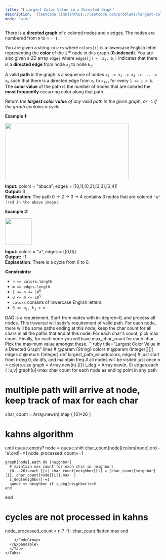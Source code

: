 ```yaml
---
title: "❗️ Largest Color Value in a Directed Graph"
description: '[leetcode link](https://leetcode.com/problems/largest-color-value-in-a-directed-graph/description/)'
mode: 'wide'
---
```

<Tabs>
  <Tab title="Question" icon="circle-question" iconType="regular">
    <Card>
      <p>There is a <strong>directed graph</strong> of <code>n</code> colored nodes and <code>m</code> edges. The nodes are numbered from <code>0</code> to <code>n - 1</code>.</p>  <p>You are given a string <code>colors</code> where <code>colors[i]</code> is a lowercase English letter representing the <strong>color</strong> of the <code>i<sup>th</sup></code> node in this graph (<strong>0-indexed</strong>). You are also given a 2D array <code>edges</code> where <code>edges[j] = [a<sub>j</sub>, b<sub>j</sub>]</code> indicates that there is a <strong>directed edge</strong> from node <code>a<sub>j</sub></code> to node <code>b<sub>j</sub></code>.</p>  <p>A valid <strong>path</strong> in the graph is a sequence of nodes <code>x<sub>1</sub> -&gt; x<sub>2</sub> -&gt; x<sub>3</sub> -&gt; ... -&gt; x<sub>k</sub></code> such that there is a directed edge from <code>x<sub>i</sub></code> to <code>x<sub>i+1</sub></code> for every <code>1 &lt;= i &lt; k</code>. The <strong>color value</strong> of the path is the number of nodes that are colored the <strong>most frequently</strong> occurring color along that path.</p>  <p>Return <em>the <strong>largest color value</strong> of any valid path in the given graph, or </em><code>-1</code><em> if the graph contains a cycle</em>.</p>   <p><strong class="example">Example 1:</strong></p>  <p><img alt="" src="https://assets.leetcode.com/uploads/2021/04/21/leet1.png" style="width: 400px; height: 182px;" /></p>   <strong>Input:</strong> colors = &quot;abaca&quot;, edges = [[0,1],[0,2],[2,3],[3,4]] <br/> <strong>Output:</strong> 3 <br/> <strong>Explanation:</strong> The path 0 -&gt; 2 -&gt; 3 -&gt; 4 contains 3 nodes that are colored <code>&quot;a&quot; (red in the above image)</code>.   <p><strong class="example">Example 2:</strong></p>  <p><img alt="" src="https://assets.leetcode.com/uploads/2021/04/21/leet2.png" style="width: 85px; height: 85px;" /></p>   <strong>Input:</strong> colors = &quot;a&quot;, edges = [[0,0]] <br/> <strong>Output:</strong> -1 <br/> <strong>Explanation:</strong> There is a cycle from 0 to 0.    <p><strong>Constraints:</strong></p>  <ul>  <li><code>n == colors.length</code></li>  <li><code>m == edges.length</code></li>  <li><code>1 &lt;= n &lt;= 10<sup>5</sup></code></li>  <li><code>0 &lt;= m &lt;= 10<sup>5</sup></code></li>  <li><code>colors</code> consists of lowercase English letters.</li>  <li><code>0 &lt;= a<sub>j</sub>, b<sub>j</sub>&nbsp;&lt; n</code></li> </ul> 
    </Card>
  </Tab>
  <Tab title="Solution" icon="lightbulb" iconType="regular" >
    <Card>
      DAG is a requirement. Start from nodes with in-degree=0, and process all nodes. This traversal will satisfy requirement of valid path. For each node, there will be some paths ending at this node, keep the char count for all chars in all the paths that end at this node. For each char's count, pick max count. Finally, for each node you will have max_char_count for each char. Pick the maximum value amongst these.
</Card>
  <Expandable title="code">
    <CodeGroup dropdown>
```ruby title="Largest Color Value in a Directed Graph" lines
# @param {String} colors
# @param {Integer[][]} edges
# @return {Integer}
def largest_path_value(colors, edges)
  # just start from i-deg 0, do dfs, and maintain freq
  # all nodes will be visited just once
  n = colors.size
  graph = Array.new(n) {[]}
  i_deg = Array.new(n, 0)
  edges.each { |u,v| graph[u]<<v; i_deg[v]+=1 }
  queue = (0...n).select { |i| i_deg[i]==0 }
  max_color_value =  0
  node_processed_count = 0
  
  # max char count for each node as ending point in any path
  # multiple path will arrive at node, keep track of max for each char
  char_count = Array.new(n).map { [0]*26 }
  
  # kahns algorithm
  until queue.empty?
    node = queue.shift
    char_count[node][colors[node].ord - 'a'.ord]+=1
    node_processed_count+=1

    graph[node].each do |neighbor|
      # maintain max count for each char in neighbors
      (0...26).each {|i| char_count[neighbor][i] = [char_count[neighbor][i], char_count[node][i]].max  }
      i_deg[neighbor]-=1
      queue << neighbor if i_deg[neighbor]==0
    end
  end


  # cycles are not processed in kahns
  node_processed_count < n ? -1 : char_count.flatten.max 
end
```
    </CodeGroup>
  </Expandable>
  </Tab>
</Tabs>